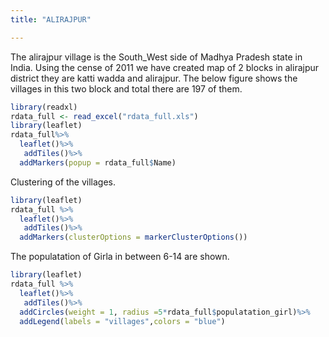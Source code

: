 ```yaml
---
title: "ALIRAJPUR"

---
```

The alirajpur village is the South_West side of Madhya Pradesh state in India.
Using the cense of 2011 we have created map of 2 blocks in alirajpur district they are katti wadda and alirajpur.
The below figure shows the villages in this two block and total there are 197 of them.
```r
library(readxl)
rdata_full <- read_excel("rdata_full.xls")
library(leaflet)
rdata_full%>%
  leaflet()%>%
   addTiles()%>%
  addMarkers(popup = rdata_full$Name)
```
Clustering of the villages.
```r
library(leaflet)
rdata_full %>%
  leaflet()%>%
   addTiles()%>%
  addMarkers(clusterOptions = markerClusterOptions())
```
The populatation of Girla in between 6-14 are shown.
```r
library(leaflet)
rdata_full %>%
  leaflet()%>%
   addTiles()%>%
  addCircles(weight = 1, radius =5*rdata_full$populatation_girl)%>%
  addLegend(labels = "villages",colors = "blue")
```


